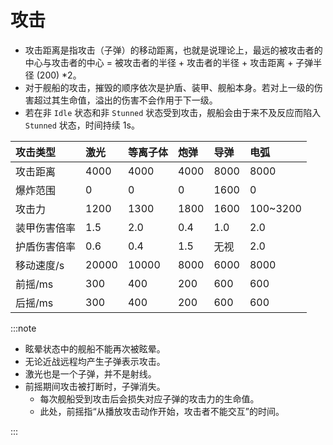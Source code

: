 # 攻击

- 攻击距离是指攻击（子弹）的移动距离，也就是说理论上，最远的被攻击者的中心与攻击者的中心 = 被攻击者的半径 + 攻击者的半径 + 攻击距离 + 子弹半径 (200) *2。
- 对于舰船的攻击，摧毁的顺序依次是护盾、装甲、舰船本身。若对上一级的伤害超过其生命值，溢出的伤害不会作用于下一级。
- 若在非 `Idle` 状态和非 `Stunned` 状态受到攻击，舰船会由于来不及反应而陷入 `Stunned` 状态，时间持续 1s。

| 攻击类型     | 激光  | 等离子体 | 炮弹 | 导弹 | 电弧     |
| :----------- | :---- | :------- | :--- | :--- | :------- |
| 攻击距离     | 4000  | 4000     | 4000 | 8000 | 8000     |
| 爆炸范围     | 0     | 0        | 0    | 1600 | 0        |
| 攻击力       | 1200  | 1300     | 1800 | 1600 | 100~3200 |
| 装甲伤害倍率 | 1.5   | 2.0      | 0.4  | 1.0  | 2.0      |
| 护盾伤害倍率 | 0.6   | 0.4      | 1.5  | 无视 | 2.0      |
| 移动速度/s   | 20000 | 10000    | 8000 | 6000 | 8000     |
| 前摇/ms      | 300   | 400      | 200  | 600  | 600      |
| 后摇/ms      | 300   | 400      | 200  | 600  | 600      |

:::note

- 眩晕状态中的舰船不能再次被眩晕。
- 无论近战远程均产生子弹表示攻击。
- 激光也是一个子弹，并不是射线。
- 前摇期间攻击被打断时，子弹消失。
  - 每次舰船受到攻击后会损失对应子弹的攻击力的生命值。
  - 此处，前摇指“从播放攻击动作开始，攻击者不能交互”的时间。

:::